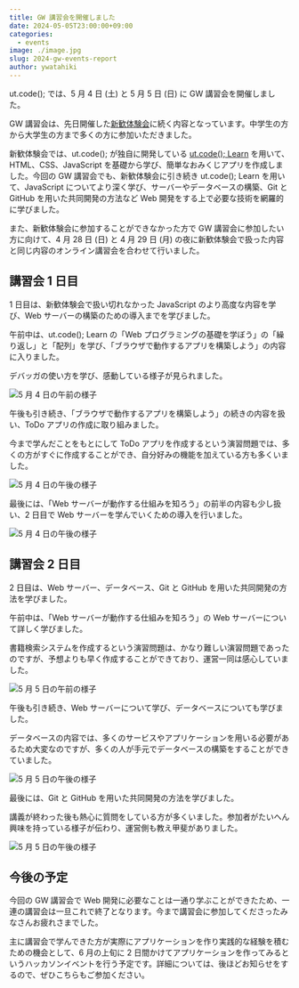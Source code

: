 ```yaml
---
title: GW 講習会を開催しました
date: 2024-05-05T23:00:00+09:00
categories:
  - events
image: ./image.jpg
slug: 2024-gw-events-report
author: ywatahiki
---
```


ut.code(); では、5 月 4 日 (土) と 5 月 5 日 (日) に GW 講習会を開催しました。

GW 講習会は、先日開催した[新歓体験会](/articles/2024-welcome-workshop/)に続く内容となっています。中学生の方から大学生の方まで多くの方に参加いただきました。

新歓体験会では、ut.code(); が独自に開発している [ut.code(); Learn](https://learn.utcode.net/) を用いて、HTML、CSS、JavaScript を基礎から学び、簡単なおみくじアプリを作成しました。今回の GW 講習会でも、新歓体験会に引き続き ut.code(); Learn を用いて、JavaScript についてより深く学び、サーバーやデータベースの構築、Git と GitHub を用いた共同開発の方法など Web 開発をする上で必要な技術を網羅的に学びました。

また、新歓体験会に参加することができなかった方で GW 講習会に参加したい方に向けて、4 月 28 日 (日) と 4 月 29 日 (月) の夜に新歓体験会で扱った内容と同じ内容のオンライン講習会を合わせて行いました。

## 講習会 1 日目

1 日目は、新歓体験会で扱い切れなかった JavaScript のより高度な内容を学び、Web サーバーの構築のための導入までを学びました。

午前中は、ut.code(); Learn の「Web プログラミングの基礎を学ぼう」の「繰り返し」と「配列」を学び、「ブラウザで動作するアプリを構築しよう」の内容に入りました。

デバッガの使い方を学び、感動している様子が見られました。

![5 月 4 日の午前の様子](./05-04-1.jpg)

午後も引き続き、「ブラウザで動作するアプリを構築しよう」の続きの内容を扱い、ToDo アプリの作成に取り組みました。

今まで学んだことをもとにして ToDo アプリを作成するという演習問題では、多くの方がすぐに作成することができ、自分好みの機能を加えている方も多くいました。

![5 月 4 日の午後の様子](./05-04-2.jpg)

最後には、「Web サーバーが動作する仕組みを知ろう」の前半の内容も少し扱い、2 日目で Web サーバーを学んでいくための導入を行いました。

![5 月 4 日の午後の様子](./05-04-3.jpg)

## 講習会 2 日目

2 日目は、Web サーバー、データベース、Git と GitHub を用いた共同開発の方法を学びました。

午前中は、「Web サーバーが動作する仕組みを知ろう」の Web サーバーについて詳しく学びました。

書籍検索システムを作成するという演習問題は、かなり難しい演習問題であったのですが、予想よりも早く作成することができており、運営一同は感心していました。

![5 月 5 日の午前の様子](./05-05-1.jpg)

午後も引き続き、Web サーバーについて学び、データベースについても学びました。

データベースの内容では、多くのサービスやアプリケーションを用いる必要があるため大変なのですが、多くの人が手元でデータベースの構築をすることができていました。

![5 月 5 日の午後の様子](./05-05-2.jpg)

最後には、Git と GitHub を用いた共同開発の方法を学びました。

講義が終わった後も熱心に質問をしている方が多くいました。参加者がたいへん興味を持っている様子が伝わり、運営側も教え甲斐がありました。

![5 月 5 日の午後の様子](./05-05-3.jpg)

## 今後の予定

今回の GW 講習会で Web 開発に必要なことは一通り学ぶことができたため、一連の講習会は一旦これで終了となります。今まで講習会に参加してくださったみなさんお疲れさまでした。

主に講習会で学んできた方が実際にアプリケーションを作り実践的な経験を積むための機会として、6 月の上旬に 2 日間かけてアプリケーションを作ってみるというハッカソンイベントを行う予定です。詳細については、後ほどお知らせをするので、ぜひこちらもご参加ください。
